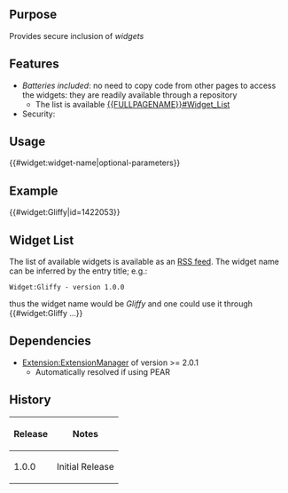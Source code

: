 {{Extension
|name        = SecureWidgets
|status      = stable
|type1       = parser function
|author      = [[user:jldupont|Jean-Lou Dupont]]
|image       =
|version     = 1.0.0
|update      =
|mediawiki   = 1.11, 1.12 (probably works with earlier versions too)
|download    = [http://mediawiki.googlecode.com/svn/tags/SecureWidgets/ SVN]
|readme      =
|changelog   = See SVN ($Id$)
|description = Provides secure inclusion of ''widgets''
|parameters  =
|rights      =
|example     =
}}
== Purpose==
Provides secure inclusion of ''widgets''

== Features ==
* ''Batteries included'': no need to copy code from other pages to access the widgets: they are readily available through a repository
** The list is available [[{{FULLPAGENAME}}#Widget_List]]
* Security:  

== Usage ==
<nowiki>{{#widget:widget-name|optional-parameters}}</nowiki>

== Example ==
<!-- The following is only available where the extension is installed -->
{{#widget:Gliffy|id=1422053}}

== Widget List ==
The list of available widgets is available as an [http://feeds.feedburner.com/jldupont/mw-widgets RSS feed]. The widget name can be inferred by the entry title; e.g.:
 Widget:Gliffy - version 1.0.0
thus the widget name would be ''Gliffy'' and one could use it through <nowiki>{{#widget:Gliffy ...}}</nowiki>

== Dependencies ==
* [[Extension:ExtensionManager]] of version >= 2.0.1
** Automatically resolved if using PEAR

{{Pear|SecureWidgets}}

== History ==
{|class='datatable'
! Release !! Notes
|-
| 1.0.0 || Initial Release
|}
